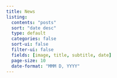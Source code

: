 ```yaml
---
title: News
listing:
  contents: "posts"
  sort: "date desc"
  type: default
  categories: false
  sort-ui: false
  filter-ui: false
  fields: [image, title, subtitle, date]
  page-size: 10
  date-format: "MMM D, YYYY"
---
```

